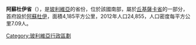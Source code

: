 '''阿蘇杜伊省'''（{{lang-es|Provincia de Juana Azurduy de Padilla}}），是[[玻利維亞|玻利維亞]]的省份，位於該國南部，屬於[[丘基薩卡省|丘基薩卡省]]的一部分，首府設於[[阿蘇杜伊|阿蘇杜伊]]，面積4,185平方公里，2012年人口24,855，人口密度每平方公里7.09人。

{{coord|20.01667|S|64.48333|W|display=title|source:dewiki}}

{{Bolivia-geo-stub}}
{{玻利維亞省份}}

[[Category:玻利維亞行政區劃|Category:玻利維亞行政區劃]]